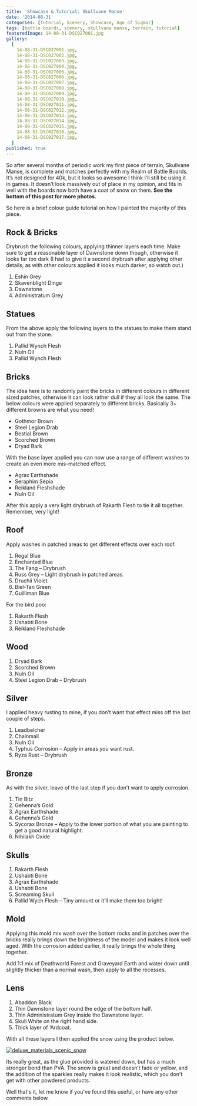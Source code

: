 ```yaml
---
title: 'Showcase & Tutorial: Skullvane Manse'
date: '2014-08-31'
categories: [Tutorial, Scenery, Showcase, Age of Sigmar]
tags: [battle boards, scenery, skullvane manse, terrain, tutorial]
featuredImage: 14-08-31-DSC027001.jpg
gallery:
  [
    14-08-31-DSC027001.jpg,
    14-08-31-DSC027002.jpg,
    14-08-31-DSC027003.jpg,
    14-08-31-DSC027004.jpg,
    14-08-31-DSC027005.jpg,
    14-08-31-DSC027006.jpg,
    14-08-31-DSC027007.jpg,
    14-08-31-DSC027008.jpg,
    14-08-31-DSC027009.jpg,
    14-08-31-DSC027010.jpg,
    14-08-31-DSC027011.jpg,
    14-08-31-DSC027012.jpg,
    14-08-31-DSC027013.jpg,
    14-08-31-DSC027014.jpg,
    14-08-31-DSC027015.jpg,
    14-08-31-DSC027016.jpg,
    14-08-31-DSC027017.jpg,
  ]
published: true
---
```


So after several months of periodic work my first piece of terrain, Skullvane Manse, is complete and matches perfectly with my Realm of Battle Boards. It’s not designed for 40k, but it looks so awesome I think I’ll still be using it in games. It doesn’t look massively out of place in my opinion, and fits in well with the boards now both have a coat of snow on them. **See the bottom of this post for more photos.**

So here is a brief colour guide tutorial on how I painted the majority of this piece.

## Rock & Bricks

Drybrush the following colours, applying thinner layers each time. Make sure to get a reasonable layer of Dawnstone down though, otherwise it looks far too dark (I had to give it a second drybrush after applying other details, as with other colours applied it looks much darker, so watch out.)

1.  Eshin Grey
2.  Skavenblight Dinge
3.  Dawnstone
4.  Administratum Grey

## Statues

From the above apply the following layers to the statues to make them stand out from the stone.

1.  Pallid Wynch Flesh
2.  Nuln Oil
3.  Pallid Wynch Flesh

## Bricks

The idea here is to randomly paint the bricks in different colours in different sized patches, otherwise it can look rather dull if they all look the same. The below colours were applied separately to different bricks. Basically 3+ different browns are what you need!

- Gothmor Brown
- Steel Legion Drab
- Bestial Brown
- Scorched Brown
- Dryad Bark

With the base layer applied you can now use a range of different washes to create an even more mis-matched effect.

- Agrax Earthshade
- Seraphim Sepia
- Reikland Fleshshade
- Nuln Oil

After this apply a very light drybrush of Rakarth Flesh to tie it all together. Remember, very light!

## Roof

Apply washes in patched areas to get different effects over each roof.

1.  Regal Blue
2.  Enchanted Blue
3.  The Fang – Drybrush
4.  Russ Grey – Light drybrush in patched areas.
5.  Druchii Violet
6.  Biel-Tan Green
7.  Guilliman Blue

For the bird poo:

1.  Rakarth Flesh
2.  Ushabti Bone
3.  Reikland Fleshshade

## Wood

1.  Dryad Bark
2.  Scorched Brown
3.  Nuln Oil
4.  Steel Legion Drab – Drybrush

## Silver

I applied heavy rusting to mine, if you don’t want that effect miss off the last couple of steps.

1.  Leadbelcher
2.  Chainmail
3.  Nuln Oil
4.  Typhus Corrosion – Apply in areas you want rust.
5.  Ryza Rust – Drybrush

## Bronze

As with the silver, leave of the last step if you don’t want to apply corrosion.

1.  Tin Bitz
2.  Gehenna’s Gold
3.  Agrax Earthshade
4.  Gehenna’s Gold
5.  Sycorax Bronze – Apply to the lower portion of what you are painting to get a good natural highlight.
6.  Nihilakh Oxide

## Skulls

1.  Rakarth Flesh
2.  Ushabti Bone
3.  Agrax Earthshade
4.  Ushabti Bone
5.  Screaming Skull
6.  Pallid Wych Flesh – Tiny amount or it’ll make them too bright!

## Mold

Applying this mold mix wash over the bottom rocks and in patches over the bricks really brings down the brightness of the model and makes it look well aged. With the corrosion added earlier, it really brings the whole thing together.

Add 1:1 mix of Deathworld Forest and Graveyard Earth and water down until slightly thicker than a normal wash, then apply to all the recesses.

## Lens

1.  Abaddon Black
2.  Thin Dawnstone layer round the edge of the bottom half.
3.  Thin Administratum Grey inside the Dawnstone layer.
4.  Skull White on the right hand side.
5.  Thick layer of ‘Ardcoat.

With all these layers I then applied the snow using the product below.

[![deluxe_materials_scenic_snow](deluxe_materials_scenic_snow.jpg)](http://www.amazon.co.uk/DLXBD029-Deluxe-Materials-Scenic-Snow/dp/B00AMB7398/)

Its really great, as the glue provided is watered down, but has a much stronger bond than PVA. The snow is great and doesn’t fade or yellow, and the addition of the sparkles really makes it look realistic, which you don’t get with other powdered products.

Well that's it, let me know if you've found this useful, or have any other comments below.
